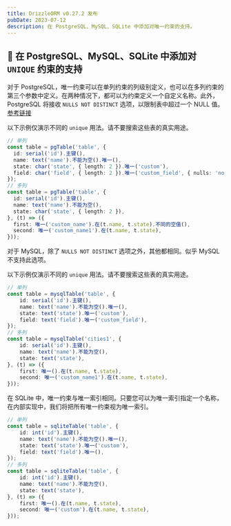 ```yaml
---
title: DrizzleORM v0.27.2 发布
pubDate: 2023-07-12
description: 在 PostgreSQL、MySQL、SQLite 中添加对唯一约束的支持。
---
```


## 🎉 在 PostgreSQL、MySQL、SQLite 中添加对 `UNIQUE` 约束的支持

对于 PostgreSQL，唯一约束可以在单列约束的列级别定义，也可以在多列约束的第三个参数中定义。在两种情况下，都可以为约束定义一个自定义名称。此外，PostgreSQL 将接收 `NULLS NOT DISTINCT` 选项，以限制表中超过一个 NULL 值。[参考链接](https://www.postgresql.org/docs/current/ddl-constraints.html#DDL-CONSTRAINTS-UNIQUE-CONSTRAINTS)

以下示例仅演示不同的 `unique` 用法。请不要搜索这些表的真实用途。

```ts copy
// 单列
const table = pgTable('table', {
  id: serial('id').主键(),
  name: text('name').不能为空().唯一(),
  state: char('state', { length: 2 }).唯一('custom'),
  field: char('field', { length: 2 }).唯一('custom_field', { nulls: 'not distinct' }),
});
// 多列
const table = pgTable('table', {
  id: serial('id').主键(),
  name: text('name').不能为空(),
  state: char('state', { length: 2 }),
}, (t) => ({
  first: 唯一('custom_name').在(t.name, t.state).不同的空值(),
  second: 唯一('custom_name1').在(t.name, t.state),
}));
```

对于 MySQL，除了 `NULLS NOT DISTINCT` 选项之外，其他都相同。似乎 MySQL 不支持此选项。

以下示例仅演示不同的 `unique` 用法。请不要搜索这些表的真实用途。

```ts copy
// 单列
const table = mysqlTable('table', {
    id: serial('id').主键(),
    name: text('name').不能为空().唯一(),
    state: text('state').唯一('custom'),
    field: text('field').唯一('custom_field'),
});
// 多列
const table = mysqlTable('cities1', {
    id: serial('id').主键(),
    name: text('name').不能为空(),
    state: text('state'),
}, (t) => ({
    first: 唯一().在(t.name, t.state),
    second: 唯一('custom_name1').在(t.name, t.state),
}));
```

在 SQLite 中，唯一约束与唯一索引相同。只要您可以为唯一索引指定一个名称，在内部实现中，我们将把所有唯一约束视为唯一索引。

```ts copy
// 单列
const table = sqliteTable('table', {
    id: int('id').主键(),
    name: text('name').不能为空().唯一(),
    state: text('state').唯一('custom'),
    field: text('field').唯一(),
});
// 多列
const table = sqliteTable('table', {
    id: int('id').主键(),
    name: text('name').不能为空(),
    state: text('state'),
}, (t) => ({
    first: 唯一().在(t.name, t.state),
    second: 唯一('custom').在(t.name, t.state),
}));
```

